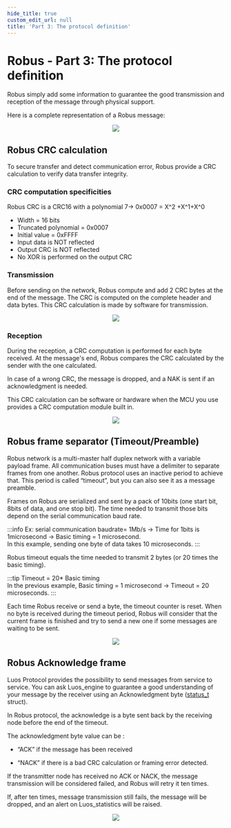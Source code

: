 ```yaml
---
hide_title: true
custom_edit_url: null
title: 'Part 3: The protocol definition'
---
```



# Robus - Part 3: The protocol definition

Robus simply add some information to guarantee the good transmission and reception of the message through physical support.

Here is a complete representation of a Robus message:

<div align="center">
  <Image
    src="/assets/images/advanced-doc/robus/protocol/robus-3-1-light.svg"
    darkSrc="/assets/images/advanced-doc/robus/protocol/robus-3-1-dark.svg"
  />
</div>

## Robus CRC calculation

To secure transfer and detect communication error, Robus provide a CRC calculation to verify data transfer integrity.

### CRC computation specificities

Robus CRC is a CRC16 with a polynomial 7→ 0x0007 = X^2 +X^1+X^0

- Width = 16 bits
- Truncated polynomial = 0x0007
- Initial value = 0xFFFF
- Input data is NOT reflected
- Output CRC is NOT reflected
- No XOR is performed on the output CRC

### Transmission

Before sending on the network, Robus compute and add 2 CRC bytes at the end of the message. The CRC is computed on the complete header and data bytes. This CRC calculation is made by software for transmission.

<div align="center">
  <Image
    src="/assets/images/advanced-doc/robus/protocol/robus-3-2-light.svg"
    darkSrc="/assets/images/advanced-doc/robus/protocol/robus-3-2-dark.svg"
  />
</div>

### Reception

During the reception, a CRC computation is performed for each byte received. At the message's end, Robus compares the CRC calculated by the sender with the one calculated.

In case of a wrong CRC, the message is dropped, and a NAK is sent if an acknowledgment is needed.

This CRC calculation can be software or hardware when the MCU you use provides a CRC computation module built in.

<div align="center">
  <Image
    src="/assets/images/advanced-doc/robus/protocol/robus-3-3-light.svg"
    darkSrc="/assets/images/advanced-doc/robus/protocol/robus-3-3-dark.svg"
  />
</div>

## Robus frame separator (Timeout/Preamble)

Robus network is a multi-master half duplex network with a variable payload frame. All communication buses must have a delimiter to separate frames from one another. Robus protocol uses an inactive period to achieve that. This period is called “timeout”, but you can also see it as a message preamble.

Frames on Robus are serialized and sent by a pack of 10bits (one start bit, 8bits of data, and one stop bit). The time needed to transmit those bits depend on the serial communication baud rate.

:::info
Ex: serial communication baudrate= 1Mb/s → Time for 1bits is 1microsecond → Basic timing = 1 microsecond. <br/>
In this example, sending one byte of data takes 10 microseconds.
:::

Robus timeout equals the time needed to transmit 2 bytes (or 20 times the basic timing).

:::tip
Timeout = 20\* Basic timing <br/>
In the previous example, Basic timing = 1 microsecond → Timeout = 20 microseconds.
:::

Each time Robus receive or send a byte, the timeout counter is reset. When no byte is received during the timeout period, Robus will consider that the current frame is finished and try to send a new one if some messages are waiting to be sent.

<div align="center">
  <Image
    src="/assets/images/advanced-doc/robus/protocol/robus-3-4-light.svg"
    darkSrc="/assets/images/advanced-doc/robus/protocol/robus-3-4-dark.svg"
  />
</div>

## Robus Acknowledge frame

Luos Protocol provides the possibility to send messages from service to service. You can ask Luos_engine to guarantee a good understanding of your message by the receiver using an Acknowledgment byte ([status_t](https://github.com/Luos-io/luos_engine/blob/main/network/robus/inc/reception.h) struct).

In Robus protocol, the acknowledge is a byte sent back by the receiving node before the end of the timeout.

The acknowledgment byte value can be :

- “ACK” if the message has been received

- “NACK” if there is a bad CRC calculation or framing error detected.

If the transmitter node has received no ACK or NACK, the message transmission will be considered failed, and Robus will retry it ten times.

If, after ten times, message transmission still fails, the message will be dropped, and an alert on Luos_statistics will be raised.

<div align="center">
  <Image
    src="/assets/images/advanced-doc/robus/protocol/robus-3-5-light.svg"
    darkSrc="/assets/images/advanced-doc/robus/protocol/robus-3-5-dark.svg"
  />
</div>
